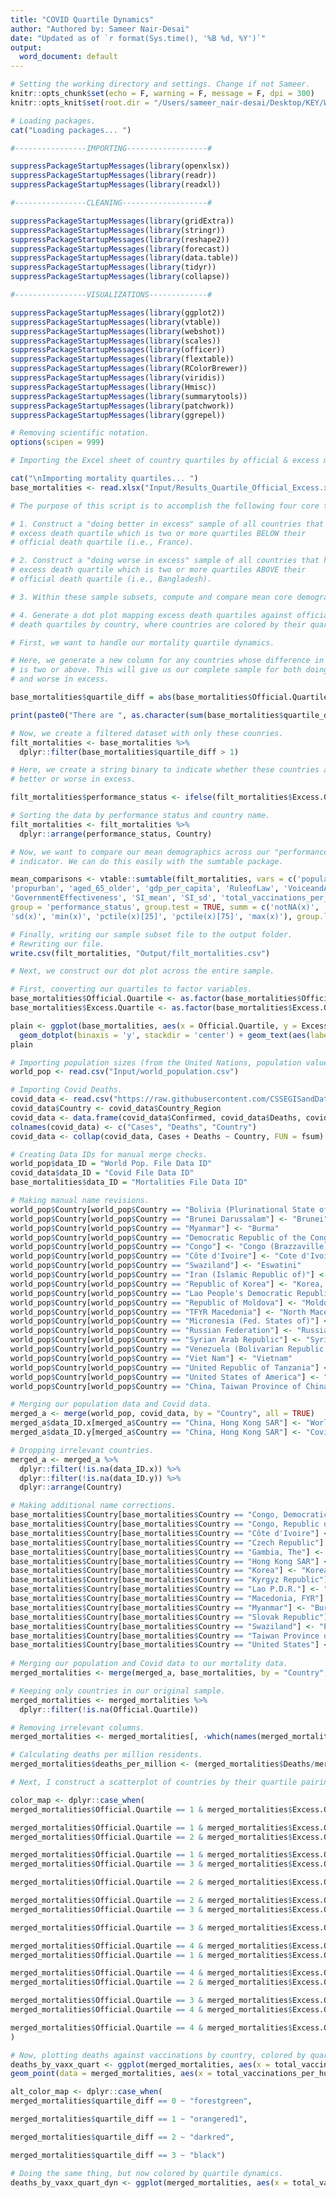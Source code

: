 ```yaml
---
title: "COVID Quartile Dynamics"
author: "Authored by: Sameer Nair-Desai"
date: "Updated as of `r format(Sys.time(), '%B %d, %Y')`"
output: 
  word_document: default
---
```



```r
# Setting the working directory and settings. Change if not Sameer.
knitr::opts_chunk$set(echo = F, warning = F, message = F, dpi = 300)
knitr::opts_knit$set(root.dir = "/Users/sameer_nair-desai/Desktop/KEY/Work/Aizenman/COVIDMortalities/")
```

```r
# Loading packages.
cat("Loading packages... ")

#----------------IMPORTING------------------#

suppressPackageStartupMessages(library(openxlsx))
suppressPackageStartupMessages(library(readr))
suppressPackageStartupMessages(library(readxl))

#----------------CLEANING-------------------#

suppressPackageStartupMessages(library(gridExtra))
suppressPackageStartupMessages(library(stringr))
suppressPackageStartupMessages(library(reshape2))
suppressPackageStartupMessages(library(forecast))
suppressPackageStartupMessages(library(data.table))
suppressPackageStartupMessages(library(tidyr))
suppressPackageStartupMessages(library(collapse))

#----------------VISUALIZATIONS-------------#

suppressPackageStartupMessages(library(ggplot2))
suppressPackageStartupMessages(library(vtable))
suppressPackageStartupMessages(library(webshot))
suppressPackageStartupMessages(library(scales))
suppressPackageStartupMessages(library(officer))
suppressPackageStartupMessages(library(flextable))
suppressPackageStartupMessages(library(RColorBrewer))
suppressPackageStartupMessages(library(viridis))
suppressPackageStartupMessages(library(Hmisc))
suppressPackageStartupMessages(library(summarytools))
suppressPackageStartupMessages(library(patchwork))
suppressPackageStartupMessages(library(ggrepel))

# Removing scientific notation.
options(scipen = 999)

``` 

```r

# Importing the Excel sheet of country quartiles by official & excess mortality.

cat("\nImporting mortality quartiles... ")
base_mortalities <- read.xlsx("Input/Results_Quartile_Official_Excess.xlsx", sheet = "Quartile")

# The purpose of this script is to accomplish the following four core tasks:

# 1. Construct a "doing better in excess" sample of all countries that have an 
# excess death quartile which is two or more quartiles BELOW their 
# official death quartile (i.e., France).

# 2. Construct a "doing worse in excess" sample of all countries that have an 
# excess death quartile which is two or more quartiles ABOVE their 
# official death quartile (i.e., Bangladesh).

# 3. Within these sample subsets, compute and compare mean core demographics.

# 4. Generate a dot plot mapping excess death quartiles against official
# death quartiles by country, where countries are colored by their quartile pairs.

# First, we want to handle our mortality quartile dynamics.

# Here, we generate a new column for any countries whose difference in quartiles
# is two or above. This will give us our complete sample for both doing better
# and worse in excess.

base_mortalities$quartile_diff = abs(base_mortalities$Official.Quartile - base_mortalities$Excess.Quartile)

print(paste0("There are ", as.character(sum(base_mortalities$quartile_diff > 1)), " total countries which meet our criteria."))

# Now, we create a filtered dataset with only these counries.
filt_mortalities <- base_mortalities %>%
  dplyr::filter(base_mortalities$quartile_diff > 1)

# Here, we create a string binary to indicate whether these countries are doing
# better or worse in excess.

filt_mortalities$performance_status <- ifelse(filt_mortalities$Excess.Quartile < filt_mortalities$Official.Quartile, "Doing Better in Excess", "Doing Worse in Excess")

# Sorting the data by performance status and country name.
filt_mortalities <- filt_mortalities %>%
  dplyr::arrange(performance_status, Country)

# Now, we want to compare our mean demographics across our "performance status"
# indicator. We can do this easily with the sumtable package.

mean_comparisons <- vtable::sumtable(filt_mortalities, vars = c('population_density', 
'propurban', 'aged_65_older', 'gdp_per_capita', 'RuleofLaw', 'VoiceandAccountability', 
'GovernmentEffectiveness', 'SI_mean', 'SI_sd', 'total_vaccinations_per_hundred_imputed'), 
group = 'performance_status', group.test = TRUE, summ = c('notNA(x)', 'mean(x)', 
'sd(x)', 'min(x)', 'pctile(x)[25]', 'pctile(x)[75]', 'max(x)'), group.long = TRUE)

# Finally, writing our sample subset file to the output folder.
# Rewriting our file.
write.csv(filt_mortalities, "Output/filt_mortalities.csv")

# Next, we construct our dot plot across the entire sample.

# First, converting our quartiles to factor variables.
base_mortalities$Official.Quartile <- as.factor(base_mortalities$Official.Quartile)
base_mortalities$Excess.Quartile <- as.factor(base_mortalities$Excess.Quartile)

plain <- ggplot(base_mortalities, aes(x = Official.Quartile, y = Excess.Quartile)) + 
  geom_dotplot(binaxis = 'y', stackdir = 'center') + geom_text(aes(label = Country), color = "cornflowerblue", fontface = "bold", size = 0.4, position = position_dodge(5), hjust = -0.25)
plain

# Importing population sizes (from the United Nations, population values as of 2020: https://population.un.org/wup/DataQuery/)
world_pop <- read.csv("Input/world_population.csv")

# Importing Covid Deaths.
covid_data <- read.csv("https://raw.githubusercontent.com/CSSEGISandData/COVID-19/master/csse_covid_19_data/csse_covid_19_daily_reports/12-31-2021.csv")
covid_data$Country <- covid_data$Country_Region
covid_data <- data.frame(covid_data$Confirmed, covid_data$Deaths, covid_data$Country)
colnames(covid_data) <- c("Cases", "Deaths", "Country")
covid_data <- collap(covid_data, Cases + Deaths ~ Country, FUN = fsum)

# Creating Data IDs for manual merge checks.
world_pop$data_ID = "World Pop. File Data ID"
covid_data$data_ID = "Covid File Data ID"
base_mortalities$data_ID = "Mortalities File Data ID"

# Making manual name revisions.
world_pop$Country[world_pop$Country == "Bolivia (Plurinational State of)"] <- "Bolivia"
world_pop$Country[world_pop$Country == "Brunei Darussalam"] <- "Brunei"
world_pop$Country[world_pop$Country == "Myanmar"] <- "Burma"
world_pop$Country[world_pop$Country == "Democratic Republic of the Congo"] <- "Congo (Kinshasa)"
world_pop$Country[world_pop$Country == "Congo"] <- "Congo (Brazzaville)"
world_pop$Country[world_pop$Country == "Côte d'Ivoire"] <- "Cote d'Ivoire"
world_pop$Country[world_pop$Country == "Swaziland"] <- "Eswatini"
world_pop$Country[world_pop$Country == "Iran (Islamic Republic of)"] <- "Iran"
world_pop$Country[world_pop$Country == "Republic of Korea"] <- "Korea, South"
world_pop$Country[world_pop$Country == "Lao People's Democratic Republic"] <- "Laos"
world_pop$Country[world_pop$Country == "Republic of Moldova"] <- "Moldova"
world_pop$Country[world_pop$Country == "TFYR Macedonia"] <- "North Macedonia"
world_pop$Country[world_pop$Country == "Micronesia (Fed. States of)"] <- "Micronesia"
world_pop$Country[world_pop$Country == "Russian Federation"] <- "Russia"
world_pop$Country[world_pop$Country == "Syrian Arab Republic"] <- "Syria"
world_pop$Country[world_pop$Country == "Venezuela (Bolivarian Republic of)"] <- "Venezuela"
world_pop$Country[world_pop$Country == "Viet Nam"] <- "Vietnam"
world_pop$Country[world_pop$Country == "United Republic of Tanzania"] <- "Tanzania"
world_pop$Country[world_pop$Country == "United States of America"] <- "US"
world_pop$Country[world_pop$Country == "China, Taiwan Province of China"] <- "Taiwan*"

# Merging our population data and Covid data.
merged_a <- merge(world_pop, covid_data, by = "Country", all = TRUE)
merged_a$data_ID.x[merged_a$Country == "China, Hong Kong SAR"] <- "World Pop. File Data ID"
merged_a$data_ID.y[merged_a$Country == "China, Hong Kong SAR"] <- "Covid File Data ID"

# Dropping irrelevant countries.
merged_a <- merged_a %>%
  dplyr::filter(!is.na(data_ID.x)) %>%
  dplyr::filter(!is.na(data_ID.y)) %>%
  dplyr::arrange(Country)

# Making additional name corrections.
base_mortalities$Country[base_mortalities$Country == "Congo, Democratic Republic of the"] <- "Congo (Kinshasa)"
base_mortalities$Country[base_mortalities$Country == "Congo, Republic of"] <- "Congo (Brazzaville)"
base_mortalities$Country[base_mortalities$Country == "Côte d'Ivoire"] <- "Cote d'Ivoire"
base_mortalities$Country[base_mortalities$Country == "Czech Republic"] <- "Czechia"
base_mortalities$Country[base_mortalities$Country == "Gambia, The"] <- "Gambia"
base_mortalities$Country[base_mortalities$Country == "Hong Kong SAR"] <- "China, Hong Kong SAR"
base_mortalities$Country[base_mortalities$Country == "Korea"] <- "Korea, South"
base_mortalities$Country[base_mortalities$Country == "Kyrgyz Republic"] <- "Kyrgyzstan"
base_mortalities$Country[base_mortalities$Country == "Lao P.D.R."] <- "Laos"
base_mortalities$Country[base_mortalities$Country == "Macedonia, FYR"] <- "North Macedonia"
base_mortalities$Country[base_mortalities$Country == "Myanmar"] <- "Burma"
base_mortalities$Country[base_mortalities$Country == "Slovak Republic"] <- "Slovakia"
base_mortalities$Country[base_mortalities$Country == "Swaziland"] <- "Eswatini"
base_mortalities$Country[base_mortalities$Country == "Taiwan Province of China"] <- "Taiwan*"
base_mortalities$Country[base_mortalities$Country == "United States"] <- "US"
  
# Merging our population and Covid data to our mortality data.
merged_mortalities <- merge(merged_a, base_mortalities, by = "Country", all = TRUE)

# Keeping only countries in our original sample.
merged_mortalities <- merged_mortalities %>%
  dplyr::filter(!is.na(Official.Quartile))

# Removing irrelevant columns.
merged_mortalities <- merged_mortalities[, -which(names(merged_mortalities) %in% c("data_ID.x", "data_ID.y", "data_ID"))]

# Calculating deaths per million residents.
merged_mortalities$deaths_per_million <- (merged_mortalities$Deaths/merged_mortalities$Population)*1000000

# Next, I construct a scatterplot of countries by their quartile pairing.

color_map <- dplyr::case_when(
merged_mortalities$Official.Quartile == 1 & merged_mortalities$Excess.Quartile == 1 ~ "#309143",

merged_mortalities$Official.Quartile == 1 & merged_mortalities$Excess.Quartile == 2 ~ "#51b364",
merged_mortalities$Official.Quartile == 2 & merged_mortalities$Excess.Quartile == 1 ~ "#51b364", 

merged_mortalities$Official.Quartile == 1 & merged_mortalities$Excess.Quartile == 3 ~ "#8ace7e",
merged_mortalities$Official.Quartile == 3 & merged_mortalities$Excess.Quartile == 1 ~ "#8ace7e",

merged_mortalities$Official.Quartile == 2 & merged_mortalities$Excess.Quartile == 2 ~ "#ffda66",

merged_mortalities$Official.Quartile == 2 & merged_mortalities$Excess.Quartile == 3 ~ "#f0bd27",
merged_mortalities$Official.Quartile == 3 & merged_mortalities$Excess.Quartile == 2 ~ "#f0bd27",

merged_mortalities$Official.Quartile == 3 & merged_mortalities$Excess.Quartile == 3 ~ "#e39802",

merged_mortalities$Official.Quartile == 4 & merged_mortalities$Excess.Quartile == 1 ~ "#ff684c",
merged_mortalities$Official.Quartile == 1 & merged_mortalities$Excess.Quartile == 4 ~ "#ff684c",

merged_mortalities$Official.Quartile == 4 & merged_mortalities$Excess.Quartile == 2 ~ "#e03531",
merged_mortalities$Official.Quartile == 2 & merged_mortalities$Excess.Quartile == 4 ~ "#e03531",

merged_mortalities$Official.Quartile == 3 & merged_mortalities$Excess.Quartile == 4 ~ "#b60a1c",
merged_mortalities$Official.Quartile == 4 & merged_mortalities$Excess.Quartile == 3 ~ "#b60a1c",

merged_mortalities$Official.Quartile == 4 & merged_mortalities$Excess.Quartile == 4 ~ "black",
)

# Now, plotting deaths against vaccinations by country, colored by quartile pair.
deaths_by_vaxx_quart <- ggplot(merged_mortalities, aes(x = total_vaccinations_per_hundred_imputed, y = deaths_per_million)) +
geom_point(data = merged_mortalities, aes(x = total_vaccinations_per_hundred_imputed, y = deaths_per_million), color = color_map) + labs(title = "Country Official Deaths per Million by Vaccination Rates", x = "Total Vaccinations per Hundred Residents (Imputed)", y = "Total Covid-19 Deaths per Million Residents (12/31/2021)", caption = "Dots Colored by Mortality Quartile Pairs; Loess Curve of Best Fit in Grey.") + theme_bw() + geom_smooth(method = 'loess', color = "grey", linetype = "dashed", alpha = 0.2)

alt_color_map <- dplyr::case_when(
merged_mortalities$quartile_diff == 0 ~ "forestgreen",

merged_mortalities$quartile_diff == 1 ~ "orangered1",

merged_mortalities$quartile_diff == 2 ~ "darkred",

merged_mortalities$quartile_diff == 3 ~ "black")

# Doing the same thing, but now colored by quartile dynamics.
deaths_by_vaxx_quart_dyn <- ggplot(merged_mortalities, aes(x = total_vaccinations_per_hundred_imputed, y = deaths_per_million)) + geom_point(data = merged_mortalities, aes(x = total_vaccinations_per_hundred_imputed, y = deaths_per_million), color = alt_color_map) + labs(title = "Country Official Deaths per Million by Vaccination Rates", x = "Total Vaccinations per Hundred Residents (Imputed)", y = "Total Covid-19 Deaths per Million Residents (12/31/2021)", caption = "Dots Colored by Shifts in Mortality Quartile Pairs; Loess Curve of Best Fit in Grey.") + theme_bw() + geom_smooth(method = 'loess', color = "grey", linetype = "dashed", alpha = 0.2)

```
